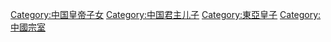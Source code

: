[[Category:中国皇帝子女|Category:中国皇帝子女]]
[[Category:中国君主儿子|Category:中国君主儿子]]
[[Category:東亞皇子|Category:東亞皇子]]
[[Category:中國宗室|Category:中國宗室]]
